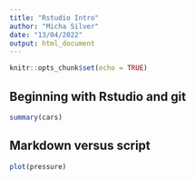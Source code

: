 ```yaml
---
title: "Rstudio Intro"
author: "Micha Silver"
date: "13/04/2022"
output: html_document
---
```


```r
knitr::opts_chunk$set(echo = TRUE)
```

## Beginning with Rstudio and git

```r
summary(cars)
```

## Markdown versus script



```r
plot(pressure)
```

